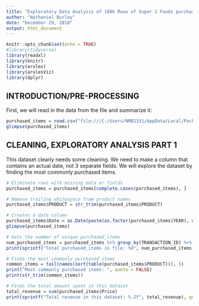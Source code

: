 ---
title: "Exploratory Data Analysis of 100k Rows of Super 1 Foods purchased_items"
author: "Nathaniel Burley"
date: "December 29, 2018"
output: html_document
---

```{r setup, include=FALSE}
knitr::opts_chunk$set(echo = TRUE)
#library(tidyverse)
library(readxl)
library(knitr)
library(arules)
library(arulesViz)
library(dplyr)
```

## INTRODUCTION/PRE-PROCESSING
First, we will read in the data from the file and summarize it:

```{r}
purchased_items = read.csv("file:///C:/Users/NMB1331/AppData/Local/Packages/CanonicalGroupLimited.UbuntuonWindows_79rhkp1fndgsc/LocalState/rootfs/home/nmb1331/GroceryTransactionAnalysis/10k_Sorted_Test_TransactionRows.csv")
glimpse(purchased_items)
```


## CLEANING, EXPLORATORY ANALYSIS PART 1
This dataset clearly needs some cleaning. We need to make a column that contains an actual date, not 3 separate fields. We will explore the dataset by finding the most commonly purchased items.

```{r}
# Eliminate rows with missing data or fields
purchased_items = purchased_items[complete.cases(purchased_items), ]

# Remove trailing whitespace from product names
purchased_items$PRODUCT = str_trim(purchased_items$PRODUCT)

# Creates a date column
purchased_items$Date = as.Date(paste(as.factor(purchased_items$YEAR), as.factor(purchased_items$MonthNumb), as.factor(purchased_items$DayOfMonth),sep="-"), "%Y-%m-%d")
glimpse(purchased_items)

# Gets the number of unique purchased_items
num_purchased_items = purchased_items %>% group_by(TRANSACTION_ID) %>% summarize(count=n()) %>% nrow()
print(sprintf("Total purchased_items in file: %d", num_purchased_items), quote = FALSE)

# Finds the most commonly purchased items
common_items = tail(names(sort(table(purchased_items$PRODUCT))), 5)
print("Most commonly purchased items: ", quote = FALSE)
print(str_trim(common_items))

# Finds the total amount spent in this dataset
total_revenue = sum(purchased_items$Price)
print(sprintf("Total revenue in this dataset: %.2f", total_revenue), quote = FALSE)

```



